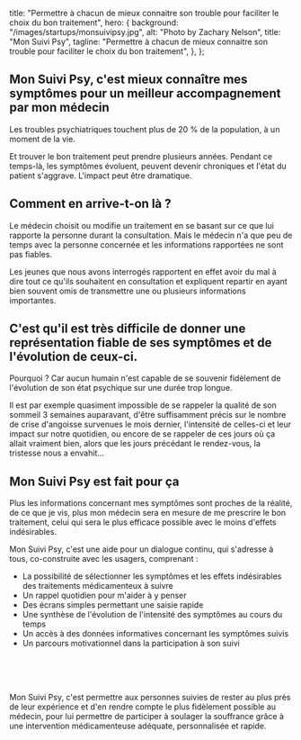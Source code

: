 
  title:
    "Permettre à chacun de mieux connaitre son trouble pour faciliter le choix du bon traitement",
  hero: {
    background: "/images/startups/monsuivipsy.jpg",
    alt: "Photo by Zachary Nelson",
    title: "Mon Suivi Psy",
    tagline:
      "Permettre à chacun de mieux connaitre son trouble pour faciliter le choix du bon traitement",
  },
};

<LayoutArticle meta={meta} startup="monsuivipsy">

<!-- start content -->

## Mon Suivi Psy, c'est mieux connaître mes symptômes pour un meilleur accompagnement par mon médecin

Les troubles psychiatriques touchent plus de 20 % de la population, à un moment de la vie.

Et trouver le bon traitement peut prendre plusieurs années. Pendant ce temps-là, les symptômes évoluent, peuvent devenir chroniques et l'état du patient s'aggrave. L'impact peut être dramatique.

## Comment en arrive-t-on là ?

Le médecin choisit ou modifie un traitement en se basant sur ce que lui rapporte la personne durant la consultation. Mais le médecin n'a que peu de temps avec la personne concernée et
les informations rapportées ne sont pas fiables.

Les jeunes que nous avons interrogés rapportent en effet avoir du mal à dire tout ce qu'ils souhaitent en consultation et expliquent repartir en ayant bien souvent omis de transmettre une ou plusieurs informations importantes.

## C'est qu'il est très difficile de donner une représentation fiable de ses symptômes et de l'évolution de ceux-ci.

Pourquoi ? Car aucun humain n'est capable de se souvenir fidèlement de l'évolution de son état psychique sur une durée trop longue.

Il est par exemple quasiment impossible de se rappeler la qualité de son sommeil 3 semaines auparavant, d'être suffisamment précis sur le nombre de crise d'angoisse survenues le mois dernier, l'intensité de celles-ci et leur impact sur notre quotidien, ou encore de se rappeler de ces jours où ça allait vraiment bien, alors que les jours précédant le rendez-vous, la tristesse nous a envahit…

## Mon Suivi Psy est fait pour ça

Plus les informations concernant mes symptômes sont proches de la réalité, de ce que je vis, plus mon médecin sera en mesure de me prescrire le bon traitement, celui qui sera le plus efficace possible avec le moins d'effets indésirables.

Mon Suivi Psy, c'est une aide pour un dialogue continu, qui s'adresse à tous, co-construite avec les usagers, comprenant :

- La possibilité de sélectionner les symptômes et les effets indésirables des traitements médicamenteux à suivre
- Un rappel quotidien pour m'aider à y penser
- Des écrans simples permettant une saisie rapide
- Une synthèse de l'évolution de l'intensité des symptômes au cours du temps
- Un accès à des données informatives concernant les symptômes suivis
- Un parcours motivationnel dans la participation à son suivi

<br />
<br />
<br />

Mon Suivi Psy, c'est permettre aux personnes suivies de rester au plus près de leur expérience et d'en rendre compte le plus fidèlement possible au médecin, pour lui permettre de participer à soulager la souffrance grâce à une intervention médicamenteuse adéquate, personnalisée et rapide.

<!-- end content -->

</LayoutArticle>
